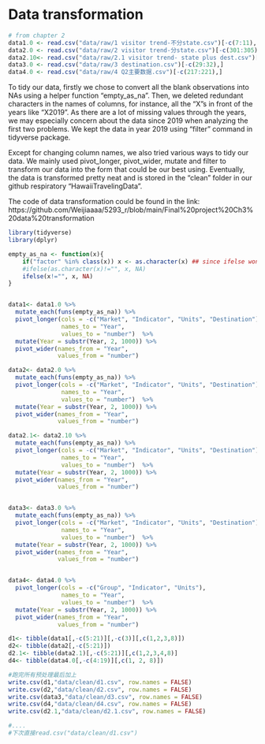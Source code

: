 


# Data transformation

```r
# from chapter 2
data1.0 <- read.csv("data/raw/1 visitor trend-不分state.csv")[-c(7:11),]
data2.0 <- read.csv("data/raw/2 visitor trend-分state.csv")[-c(301:305),]
data2.10<- read.csv("data/raw/2.1 visitor trend- state plus dest.csv")[-c(1051:1054),]
data3.0 <- read.csv("data/raw/3 destination.csv")[-c(29:32),]
data4.0 <- read.csv("data/raw/4 Q2主要数据.csv")[-c(217:221),]
```

To tidy our data, firstly we chose to convert all the blank observations into NAs using a helper function "empty_as_na". Then, we deleted redundant characters in the names of columns, for instance, all the "X"s in front of the years like "X2019". As there are a lot of missing values through the years, we may especially concern about the data since 2019 when analyzing the first two problems. We kept the data in year 2019 using "filter" command in tidyverse package.

Except for changing column names, we also tried various ways to tidy our data. We mainly used pivot_longer, pivot_wider, mutate and filter to transform our data into the form that could be our best using. Eventually, the data is transformed pretty neat and is stored in the "clean" folder in our github respiratory "HawaiiTravelingData".

The code of data transformation could be found in the link: https://github.com/Weijiaaaa/5293_r/blob/main/Final%20project%20Ch3%20data%20transformation

```r
library(tidyverse)
library(dplyr)

empty_as_na <- function(x){
    if("factor" %in% class(x)) x <- as.character(x) ## since ifelse wont work with factors
    #ifelse(as.character(x)!="", x, NA)
    ifelse(x!="", x, NA)
}


data1<- data1.0 %>% 
  mutate_each(funs(empty_as_na)) %>%
  pivot_longer(cols = -c("Market", "Indicator", "Units", "Destination"),
               names_to = "Year",
               values_to = "number")  %>%
  mutate(Year = substr(Year, 2, 1000)) %>%
  pivot_wider(names_from = "Year",
              values_from = "number")

data2<- data2.0 %>% 
  mutate_each(funs(empty_as_na)) %>%
  pivot_longer(cols = -c("Market", "Indicator", "Units", "Destination"),
               names_to = "Year",
               values_to = "number")  %>%
  mutate(Year = substr(Year, 2, 1000)) %>%
  pivot_wider(names_from = "Year",
              values_from = "number")

data2.1<- data2.10 %>% 
  mutate_each(funs(empty_as_na)) %>%
  pivot_longer(cols = -c("Market", "Indicator", "Units", "Destination"),
               names_to = "Year",
               values_to = "number")  %>%
  mutate(Year = substr(Year, 2, 1000)) %>%
  pivot_wider(names_from = "Year",
              values_from = "number")


data3<- data3.0 %>% 
  mutate_each(funs(empty_as_na)) %>%
  pivot_longer(cols = -c("Market", "Indicator", "Units", "Destination"),
               names_to = "Year",
               values_to = "number")  %>%
  mutate(Year = substr(Year, 2, 1000)) %>%
  pivot_wider(names_from = "Year",
              values_from = "number")


data4<- data4.0 %>%
  pivot_longer(cols = -c("Group", "Indicator", "Units"),
               names_to = "Year",
               values_to = "number")  %>%
  mutate(Year = substr(Year, 2, 1000)) %>%
  pivot_wider(names_from = "Year",
              values_from = "number")

d1<- tibble(data1[,-c(5:21)][,-c(3)][,c(1,2,3,8)])
d2<- tibble(data2[,-c(5:21)]) 
d2.1<- tibble(data2.1)[,-c(5:21)][,c(1,2,3,4,8)]
d4<- tibble(data4.0[,-c(4:19)][,c(1, 2, 8)])
```


```r

#跑完所有预处理最后加上
write.csv(d1,"data/clean/d1.csv", row.names = FALSE)
write.csv(d2,"data/clean/d2.csv", row.names = FALSE)
write.csv(data3,"data/clean/d3.csv", row.names = FALSE)
write.csv(d4,"data/clean/d4.csv", row.names = FALSE)
write.csv(d2.1,"data/clean/d2.1.csv", row.names = FALSE)

#....
#下次直接read.csv("data/clean/d1.csv")
```



